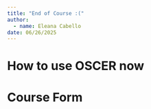 ```yaml
---
title: "End of Course :("
author: 
  - name: Eleana Cabello
date: 06/26/2025
---
```


# How to use OSCER now

# Course Form


